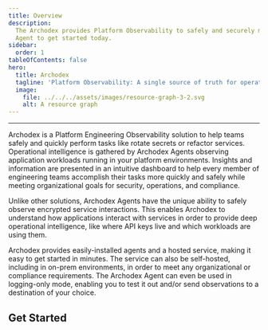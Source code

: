 ```yaml
---
title: Overview
description:
  The Archodex provides Platform Observability to safely and securely manage all your applications. Install the Archodex
  Agent to get started today.
sidebar:
  order: 1
tableOfContents: false
hero:
  title: Archodex
  tagline: 'Platform Observability: A single source of truth for operational intelligence'
  image:
    file: ../../../assets/images/resource-graph-3-2.svg
    alt: A resource graph
---
```



---

Archodex is a Platform Engineering Observability solution to help teams safely and quickly perform tasks like rotate
secrets or refactor services. Operational intelligence is gathered by Archodex Agents observing application workloads
running in your platform environments. Insights and information are presented in an intuitive dashboard to help every
member of engineering teams accomplish their tasks more quickly and safely while meeting organizational goals for
security, operations, and compliance.

Unlike other solutions, Archodex Agents have the unique ability to safely observe encrypted service interactions. This
enables Archodex to understand how applications interact with services in order to provide deep operational
intelligence, like where API keys live and which workloads are using them.

Archodex provides easily-installed agents and a hosted service, making it easy to get started in minutes. The service
can also be self-hosted, including in on-prem environments, in order to meet any organizational or compliance
requirements. The Archodex Agent can even be used in logging-only mode, enabling you to test it out and/or send
observations to a destination of your choice.

## Get Started

<CardGrid>
  <LinkCard title="Getting Started" description="Get started in minutes" href="/docs/getting-started" />
  <LinkCard
    title="Install Agent"
    description="Install the Archodex Agent in your platform or in individual workloads"
    href="/docs/agent"
  />
  <LinkCard
    title="Archodex Dashboard"
    description="Learn how to use the Archodex Dashboard to accomplish tasks"
    href="/docs/dashboard"
  />
  <LinkCard
    title="Self-Host"
    description="Learn how to self-host the Archodex service in the cloud or on-prem"
    href="/docs/self-host"
  />
</CardGrid>
